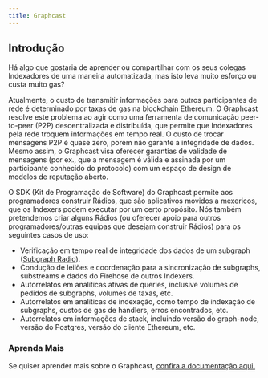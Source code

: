 ```yaml
---
title: Graphcast
---
```


## Introdução

Há algo que gostaria de aprender ou compartilhar com os seus colegas Indexadores de uma maneira automatizada, mas isto leva muito esforço ou custa muito gas?

Atualmente, o custo de transmitir informações para outros participantes de rede é determinado por taxas de gas na blockchain Ethereum. O Graphcast resolve este problema ao agir como uma ferramenta de comunicação peer-to-peer (P2P) descentralizada e distribuída, que permite que Indexadores pela rede troquem informações em tempo real. O custo de trocar mensagens P2P é quase zero, porém não garante a integridade de dados. Mesmo assim, o Graphcast visa oferecer garantias de validade de mensagens (por ex., que a mensagem é válida e assinada por um participante conhecido do protocolo) com um espaço de design de modelos de reputação aberto.

O SDK (Kit de Programação de Software) do Graphcast permite aos programadores construir Rádios, que são aplicativos movidos a mexericos, que os Indexers podem executar por um certo propósito. Nós também pretendemos criar alguns Rádios (ou oferecer apoio para outros programadores/outras equipas que desejam construir Rádios) para os seguintes casos de uso:

- Verificação em tempo real de integridade dos dados de um subgraph ([Subgraph Radio](https://docs.graphops.xyz/graphcast/radios/subgraph-radio/intro)).
- Condução de leilões e coordenação para a sincronização de subgraphs, substreams e dados do Firehose de outros Indexers.
- Autorrelatos em analíticas ativas de queries, inclusive volumes de pedidos de subgraphs, volumes de taxas, etc.
- Autorrelatos em analíticas de indexação, como tempo de indexação de subgraphs, custos de gas de handlers, erros encontrados, etc.
- Autorrelatos em informações de stack, incluindo versão do graph-node, versão do Postgres, versão do cliente Ethereum, etc.

### Aprenda Mais

Se quiser aprender mais sobre o Graphcast, [confira a documentação aqui.](https://docs.graphops.xyz/graphcast/intro)
